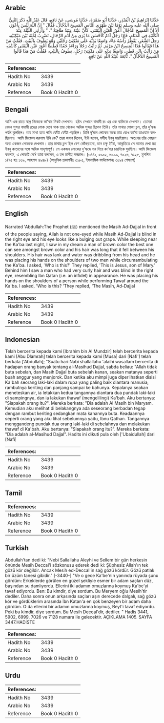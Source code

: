## Arabic


<div dir="rtl" lang="ar" style={{fontSize:'larger',backgroundColor:'#f8f9fa',padding:20}}>
حَدَّثَنَا إِبْرَاهِيمُ بْنُ الْمُنْذِرِ، حَدَّثَنَا أَبُو ضَمْرَةَ، حَدَّثَنَا مُوسَى، عَنْ نَافِعٍ، قَالَ عَبْدُ اللَّهِ ذَكَرَ النَّبِيُّ صلى الله عليه وسلم يَوْمًا بَيْنَ ظَهْرَىِ النَّاسِ الْمَسِيحَ الدَّجَّالَ، فَقَالَ ‏"‏ إِنَّ اللَّهَ لَيْسَ بِأَعْوَرَ، أَلاَ إِنَّ الْمَسِيحَ الدَّجَّالَ أَعْوَرُ الْعَيْنِ الْيُمْنَى، كَأَنَّ عَيْنَهُ عِنَبَةٌ طَافِيَةٌ ‏"‏‏.‏ ‏"‏ وَأَرَانِي اللَّيْلَةَ عِنْدَ الْكَعْبَةِ فِي الْمَنَامِ، فَإِذَا رَجُلٌ آدَمُ كَأَحْسَنِ مَا يُرَى مِنْ أُدْمِ الرِّجَالِ، تَضْرِبُ لِمَّتُهُ بَيْنَ مَنْكِبَيْهِ، رَجِلُ الشَّعَرِ، يَقْطُرُ رَأْسُهُ مَاءً، وَاضِعًا يَدَيْهِ عَلَى مَنْكِبَىْ رَجُلَيْنِ وَهْوَ يَطُوفُ بِالْبَيْتِ‏.‏ فَقُلْتُ مَنْ هَذَا فَقَالُوا هَذَا الْمَسِيحُ ابْنُ مَرْيَمَ‏.‏ ثُمَّ رَأَيْتُ رَجُلاً وَرَاءَهُ جَعْدًا قَطَطًا أَعْوَرَ عَيْنِ الْيُمْنَى كَأَشْبَهِ مَنْ رَأَيْتُ بِابْنِ قَطَنٍ، وَاضِعًا يَدَيْهِ عَلَى مَنْكِبَىْ رَجُلٍ، يَطُوفُ بِالْبَيْتِ، فَقُلْتُ مَنْ هَذَا قَالُوا الْمَسِيحُ الدَّجَّالُ ‏"‏‏.‏ تَابَعَهُ عُبَيْدُ اللَّهِ عَنْ نَافِعٍ‏.‏
</div>
<div style={{backgroundColor:'#f8f9fa',padding:20, marginBottom: 10}}><table> <thead> <tr> <th>References:</th> <th></th> </tr> </thead> <tbody><tr><td>Hadith No</td><td>3439</td></tr><tr><td>Arabic No</td><td>3439</td></tr><tr><td>Reference</td><td>Book 0 Hadith 0</td></tr></tbody></table></div>

## Bengali


<div dir="ltr" lang="bn" style={{fontSize:'larger',backgroundColor:'#f8f9fa',padding:20}}>
আমি এক রাতে স্বপ্নে নিজেকে কা‘বার নিকট দেখলাম। হঠাৎ সেখানে বাদামী রং এর এক ব্যক্তিকে দেখলাম। তোমরা যেমন সুন্দর বাদামী রঙের লোক দেখে থাক তার থেকেও অধিক সুন্দর ছিলেন তিনি। তাঁর মাথার সোজা চুল, তাঁর দু’স্কন্ধ পর্যন্ত ঝুলছিল। তার মাথা হতে পানি ফোঁটা ফোঁটা পড়ছিল। তিনি দু’জন লোকের স্কন্ধে হাত রেখে কা‘বা তাওয়াফ করছিলেন। আমি জিজ্ঞেস করলাম ইনি কে? তারা জবাব দিলেন, ইনি হলেন, মসীহ ইবনু মারইয়াম। অতঃপর তাঁর পেছনে অন্য একজন লোককে দেখলাম। তার মাথায় চুল ছিল বেশ কোঁকড়ানো, ডান চক্ষু ট্যাঁরা, আকৃতিতে সে আমার দেখা মত ইবনু কাতানের সঙ্গে অধিক সাদৃশ্যপূর্ণ। সে একজন লোকের দু’স্কন্ধে ভর দিয়ে কা‘বার চারদিকে ঘুরছিল। আমি জিজ্ঞেস করলাম, এ লোকটি কে? তারা বললেন, এ হল মাসীহ দাজ্জাল। (৩৪৪১, ৫৯০২, ৬৯৯৯, ৭০২৬, ৭১২৮, মুসলিম ১/৭৫ হাঃ ১৬৯, আহমাদ ৪৯৪৮) (আধুনিক প্রকাশনীঃ ৩১৮৫, ইসলামিক ফাউন্ডেশনঃ ৩১৯৪ শেষাংশ)
</div>
<div style={{backgroundColor:'#f8f9fa',padding:20, marginBottom: 10}}><table> <thead> <tr> <th>References:</th> <th></th> </tr> </thead> <tbody><tr><td>Hadith No</td><td>3439</td></tr><tr><td>Arabic No</td><td>3439</td></tr><tr><td>Reference</td><td>Book 0 Hadith 0</td></tr></tbody></table></div>

## English


<div dir="ltr" lang="en" style={{fontSize:'larger',backgroundColor:'#f8f9fa',padding:20}}>
Narrated 'Abdullah:The Prophet (ﷺ) mentioned the Masih Ad-Dajjal in front of the people saying, Allah is not one-eyed while Masih Ad-Dajjal is blind in the right eye and his eye looks like a bulging out grape. While sleeping near the Ka'ba last night, I saw in my dream a man of brown color the best one can see amongst brown color and his hair was long that it fell between his shoulders. His hair was lank and water was dribbling from his head and he was placing his hands on the shoulders of two men while circumambulating the Ka'ba. I asked, 'Who is this?' They replied, 'This is Jesus, son of Mary.' Behind him I saw a man who had very curly hair and was blind in the right eye, resembling Ibn Qatan (i.e. an infidel) in appearance. He was placing his hands on the shoulders of a person while performing Tawaf around the Ka'ba. I asked, 'Who is this? 'They replied, 'The Masih, Ad-Dajjal
</div>
<div style={{backgroundColor:'#f8f9fa',padding:20, marginBottom: 10}}><table> <thead> <tr> <th>References:</th> <th></th> </tr> </thead> <tbody><tr><td>Hadith No</td><td>3439</td></tr><tr><td>Arabic No</td><td>3439</td></tr><tr><td>Reference</td><td>Book 0 Hadith 0</td></tr></tbody></table></div>

## Indonesian


<div dir="ltr" lang="id" style={{fontSize:'larger',backgroundColor:'#f8f9fa',padding:20}}>
Telah bercerita kepada kami [Ibrahim bin Al Mundzir] telah bercerita kepada kami [Abu Dlamrah] telah bercerita kepada kami [Musa] dari [Nafi'] telah berkata ['Abdullah]; "Suatu hari Nabi shallallahu 'alaihi wasallam bercerita di hadapan orang banyak tentang al-Masihud Dajjal, sabda beliau: "Allah tidak buta sebelah, dan Masih Dajjal buta sebelah kanan, seakan matanya seperti buah anggur yang menjorok. Dan ketika aku mimpi juga diperlihatkan disisi Ka'bah seorang laki-laki dalam rupa yang paling baik diantara manusia, rambutnya keriting dan panjang sampai ke bahunya. Kepalanya seakan meneteskan air, ia letakkan kedua tangannya diantara dua pundak laki-laki di sampingnya, dan ia lakukan thawaf (mengelilingi) Ka'bah. Aku bertanya: "Siapakah orang itu?". Mereka berkata: "Dia adalah Al Masih bin Maryam. Kemudian aku melihat di belakangnya ada seseorang berbadan tegap dengan rambut keriting sedangkan mata kanannya buta. Keadaannya seperti orang yang aku lihat sebelumnya yaitu, Ibnu Qathan. Tangannya menggandeng pundak dua orang laki-laki di sebelahnya dan melakukan thawaf di Ka'bah. Aku bertanya: "Siapakah orang itu?". Mereka berkata: "Dia adalah al-Masihud Dajjal". Hadits ini dikuti pula oleh ['Ubaidullah] dari [Nafi]
</div>
<div style={{backgroundColor:'#f8f9fa',padding:20, marginBottom: 10}}><table> <thead> <tr> <th>References:</th> <th></th> </tr> </thead> <tbody><tr><td>Hadith No</td><td>3439</td></tr><tr><td>Arabic No</td><td>3439</td></tr><tr><td>Reference</td><td>Book 0 Hadith 0</td></tr></tbody></table></div>

## Tamil


<div dir="ltr" lang="ta" style={{fontSize:'larger',backgroundColor:'#f8f9fa',padding:20}}>

</div>
<div style={{backgroundColor:'#f8f9fa',padding:20, marginBottom: 10}}><table> <thead> <tr> <th>References:</th> <th></th> </tr> </thead> <tbody><tr><td>Hadith No</td><td>3439</td></tr><tr><td>Arabic No</td><td>3439</td></tr><tr><td>Reference</td><td>Book 0 Hadith 0</td></tr></tbody></table></div>

## Turkish


<div dir="ltr" lang="tr" style={{fontSize:'larger',backgroundColor:'#f8f9fa',padding:20}}>
Abdullah'tan dedi ki: "Nebi Sallallahu Aleyhi ve Sellem bir gün herkesin önünde Mesih Deccal'i sözkonusu ederek dedi ki: Şüphesiz Allah'ın tek gözü kör değildir. Ancak Mesih ed-Deccal'in sağ gözü kördür. Gözü patlak bir üzüm tanesi gibidir." [-3440-] "Ve o gece Ka'be'nin yanında rüyada şunu gördüm: Erkeklerde görülen en güzel şekliyle esmer bir adam saçları düz, başından su damlıyordu. Ellerini iki adamın omuzlarına koymuş Ka'be'yi tavaf ediyordu. Ben: Bu kimdir, diye sordum. Bu Meryem oğlu Mesih'tir dediler. Daha sonra onun arkasında saçları aşırı derecede dalgalı, sağ gözü kör ve gördüklerim arasında İbn Katan'a en çok benzeyen bir adam daha gördüm. O da ellerini bir adamın omuzlarına koymuş, Beyt'i tavaf ediyordu. Peki bu kimdir, diye sordum. Bu Mesih Deccal'dir, dediler. " Hadis 3441, 5902, 6999, 7026 ve 7128 numara ile gelecektir. AÇIKLAMA 1405. SAYFA 3447.HADİSTE
</div>
<div style={{backgroundColor:'#f8f9fa',padding:20, marginBottom: 10}}><table> <thead> <tr> <th>References:</th> <th></th> </tr> </thead> <tbody><tr><td>Hadith No</td><td>3439</td></tr><tr><td>Arabic No</td><td>3439</td></tr><tr><td>Reference</td><td>Book 0 Hadith 0</td></tr></tbody></table></div>

## Urdu


<div dir="rtl" lang="ur" style={{fontSize:'larger',backgroundColor:'#f8f9fa',padding:20}}>

</div>
<div style={{backgroundColor:'#f8f9fa',padding:20, marginBottom: 10}}><table> <thead> <tr> <th>References:</th> <th></th> </tr> </thead> <tbody><tr><td>Hadith No</td><td>3439</td></tr><tr><td>Arabic No</td><td>3439</td></tr><tr><td>Reference</td><td>Book 0 Hadith 0</td></tr></tbody></table></div>